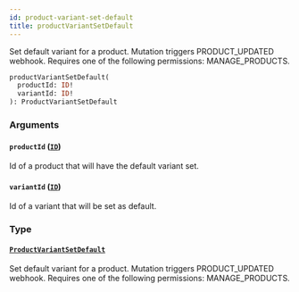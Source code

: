 ```yaml
---
id: product-variant-set-default
title: productVariantSetDefault
---
```


Set default variant for a product. Mutation triggers PRODUCT_UPDATED webhook. Requires one of the following permissions: MANAGE_PRODUCTS.

```graphql
productVariantSetDefault(
  productId: ID!
  variantId: ID!
): ProductVariantSetDefault
```

### Arguments

#### `productId` ([`ID`](../../../developer/api-reference/scalars/id))

Id of a product that will have the default variant set.

#### `variantId` ([`ID`](../../../developer/api-reference/scalars/id))

Id of a variant that will be set as default.

### Type

#### [`ProductVariantSetDefault`](../../../developer/api-reference/objects/product-variant-set-default)

Set default variant for a product. Mutation triggers PRODUCT_UPDATED webhook. Requires one of the following permissions: MANAGE_PRODUCTS.
